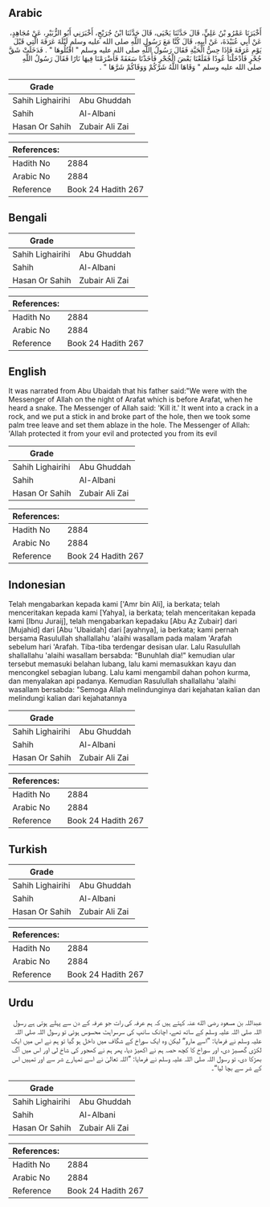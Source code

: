 ## Arabic


<div dir="rtl" lang="ar" style={{fontSize:'larger',backgroundColor:'#f8f9fa',padding:20}}>
أَخْبَرَنَا عَمْرُو بْنُ عَلِيٍّ، قَالَ حَدَّثَنَا يَحْيَى، قَالَ حَدَّثَنَا ابْنُ جُرَيْجٍ، أَخْبَرَنِي أَبُو الزُّبَيْرِ، عَنْ مُجَاهِدٍ، عَنْ أَبِي عُبَيْدَةَ، عَنْ أَبِيهِ، قَالَ كُنَّا مَعَ رَسُولِ اللَّهِ صلى الله عليه وسلم لَيْلَةَ عَرَفَةَ الَّتِي قَبْلَ يَوْمِ عَرَفَةَ فَإِذَا حِسُّ الْحَيَّةِ فَقَالَ رَسُولُ اللَّهِ صلى الله عليه وسلم ‏"‏ اقْتُلُوهَا ‏"‏ ‏.‏ فَدَخَلَتْ شَقَّ جُحْرٍ فَأَدْخَلْنَا عُودًا فَقَلَعْنَا بَعْضَ الْجُحْرِ فَأَخَذْنَا سَعَفَةً فَأَضْرَمْنَا فِيهَا نَارًا فَقَالَ رَسُولُ اللَّهِ صلى الله عليه وسلم ‏"‏ وَقَاهَا اللَّهُ شَرَّكُمْ وَوَقَاكُمْ شَرَّهَا ‏"‏ ‏.‏
</div>
<div style={{backgroundColor:'#f8f9fa',padding:20, marginBottom: 10}}><table> <thead> <tr> <th>Grade</th> <th></th> </tr> </thead> <tbody> <tr><td>Sahih Lighairihi</td><td>Abu Ghuddah</td></tr><tr><td>Sahih</td><td>Al-Albani</td></tr><tr><td>Hasan Or Sahih</td><td>Zubair Ali Zai</td></tr></tbody></table><table> <thead> <tr> <th>References:</th> <th></th> </tr> </thead> <tbody><tr><td>Hadith No</td><td>2884</td></tr><tr><td>Arabic No</td><td>2884</td></tr><tr><td>Reference</td><td>Book 24 Hadith 267</td></tr></tbody></table></div>

## Bengali


<div dir="ltr" lang="bn" style={{fontSize:'larger',backgroundColor:'#f8f9fa',padding:20}}>

</div>
<div style={{backgroundColor:'#f8f9fa',padding:20, marginBottom: 10}}><table> <thead> <tr> <th>Grade</th> <th></th> </tr> </thead> <tbody> <tr><td>Sahih Lighairihi</td><td>Abu Ghuddah</td></tr><tr><td>Sahih</td><td>Al-Albani</td></tr><tr><td>Hasan Or Sahih</td><td>Zubair Ali Zai</td></tr></tbody></table><table> <thead> <tr> <th>References:</th> <th></th> </tr> </thead> <tbody><tr><td>Hadith No</td><td>2884</td></tr><tr><td>Arabic No</td><td>2884</td></tr><tr><td>Reference</td><td>Book 24 Hadith 267</td></tr></tbody></table></div>

## English


<div dir="ltr" lang="en" style={{fontSize:'larger',backgroundColor:'#f8f9fa',padding:20}}>
It was narrated from Abu Ubaidah that his father said:"We were with the Messenger of Allah on the night of Arafat which is before Arafat, when he heard a snake. The Messenger of Allah said: 'Kill it.' It went into a crack in a rock, and we put a stick in and broke part of the hole, then we took some palm tree leave and set them ablaze in the hole. The Messenger of Allah: 'Allah protected it from your evil and protected you from its evil
</div>
<div style={{backgroundColor:'#f8f9fa',padding:20, marginBottom: 10}}><table> <thead> <tr> <th>Grade</th> <th></th> </tr> </thead> <tbody> <tr><td>Sahih Lighairihi</td><td>Abu Ghuddah</td></tr><tr><td>Sahih</td><td>Al-Albani</td></tr><tr><td>Hasan Or Sahih</td><td>Zubair Ali Zai</td></tr></tbody></table><table> <thead> <tr> <th>References:</th> <th></th> </tr> </thead> <tbody><tr><td>Hadith No</td><td>2884</td></tr><tr><td>Arabic No</td><td>2884</td></tr><tr><td>Reference</td><td>Book 24 Hadith 267</td></tr></tbody></table></div>

## Indonesian


<div dir="ltr" lang="id" style={{fontSize:'larger',backgroundColor:'#f8f9fa',padding:20}}>
Telah mengabarkan kepada kami ['Amr bin Ali], ia berkata; telah menceritakan kepada kami [Yahya], ia berkata; telah menceritakan kepada kami [Ibnu Juraij], telah mengabarkan kepadaku [Abu Az Zubair] dari [Mujahid] dari [Abu 'Ubaidah] dari [ayahnya], ia berkata; kami pernah bersama Rasulullah shallallahu 'alaihi wasallam pada malam 'Arafah sebelum hari 'Arafah. Tiba-tiba terdengar desisan ular. Lalu Rasulullah shallallahu 'alaihi wasallam bersabda: "Bunuhlah dia!" kemudian ular tersebut memasuki belahan lubang, lalu kami memasukkan kayu dan mencongkel sebagian lubang. Lalu kami mengambil dahan pohon kurma, dan menyalakan api padanya. Kemudian Rasulullah shallallahu 'alaihi wasallam bersabda: "Semoga Allah melindunginya dari kejahatan kalian dan melindungi kalian dari kejahatannya
</div>
<div style={{backgroundColor:'#f8f9fa',padding:20, marginBottom: 10}}><table> <thead> <tr> <th>Grade</th> <th></th> </tr> </thead> <tbody> <tr><td>Sahih Lighairihi</td><td>Abu Ghuddah</td></tr><tr><td>Sahih</td><td>Al-Albani</td></tr><tr><td>Hasan Or Sahih</td><td>Zubair Ali Zai</td></tr></tbody></table><table> <thead> <tr> <th>References:</th> <th></th> </tr> </thead> <tbody><tr><td>Hadith No</td><td>2884</td></tr><tr><td>Arabic No</td><td>2884</td></tr><tr><td>Reference</td><td>Book 24 Hadith 267</td></tr></tbody></table></div>

## Turkish


<div dir="ltr" lang="tr" style={{fontSize:'larger',backgroundColor:'#f8f9fa',padding:20}}>

</div>
<div style={{backgroundColor:'#f8f9fa',padding:20, marginBottom: 10}}><table> <thead> <tr> <th>Grade</th> <th></th> </tr> </thead> <tbody> <tr><td>Sahih Lighairihi</td><td>Abu Ghuddah</td></tr><tr><td>Sahih</td><td>Al-Albani</td></tr><tr><td>Hasan Or Sahih</td><td>Zubair Ali Zai</td></tr></tbody></table><table> <thead> <tr> <th>References:</th> <th></th> </tr> </thead> <tbody><tr><td>Hadith No</td><td>2884</td></tr><tr><td>Arabic No</td><td>2884</td></tr><tr><td>Reference</td><td>Book 24 Hadith 267</td></tr></tbody></table></div>

## Urdu


<div dir="rtl" lang="ur" style={{fontSize:'larger',backgroundColor:'#f8f9fa',padding:20}}>
عبداللہ بن مسعود رضی الله عنہ کہتے ہیں کہ ہم عرفہ کی رات جو عرفہ کے دن سے پہلے ہوتی ہے رسول اللہ صلی اللہ علیہ وسلم کے ساتھ تھے، اچانک سانپ کی سرسراہٹ محسوس ہوئی تو رسول اللہ صلی اللہ علیہ وسلم نے فرمایا: ”اسے مارو“ لیکن وہ ایک سوراخ کے شگاف میں داخل ہو گیا تو ہم نے اس میں ایک لکڑی گھسیڑ دی، اور سوراخ کا کچھ حصہ ہم نے اکھیڑ دیا، پھر ہم نے کھجور کی شاخ لی اور اس میں آگ بھڑکا دی، تو رسول اللہ صلی اللہ علیہ وسلم نے فرمایا: ”اللہ تعالیٰ نے اسے تمہارے شر سے اور تمہیں اس کے شر سے بچا لیا“۔
</div>
<div style={{backgroundColor:'#f8f9fa',padding:20, marginBottom: 10}}><table> <thead> <tr> <th>Grade</th> <th></th> </tr> </thead> <tbody> <tr><td>Sahih Lighairihi</td><td>Abu Ghuddah</td></tr><tr><td>Sahih</td><td>Al-Albani</td></tr><tr><td>Hasan Or Sahih</td><td>Zubair Ali Zai</td></tr></tbody></table><table> <thead> <tr> <th>References:</th> <th></th> </tr> </thead> <tbody><tr><td>Hadith No</td><td>2884</td></tr><tr><td>Arabic No</td><td>2884</td></tr><tr><td>Reference</td><td>Book 24 Hadith 267</td></tr></tbody></table></div>